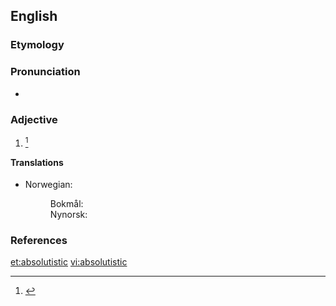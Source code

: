 ==English==

===Etymology===
{{suffix|absolutist|ic}}

===Pronunciation===
* {{a|US}} {{IPA|/ˈæb.səˌluˌtɪs.tɪk/}}

===Adjective===
{{en-adj}}

# {{alternative form of|absolutist}}{{defdate|First attested in the mid 19<sup>th</sup> century.}}<ref name=SOED>{{R:SOED5|page=9}}</ref>

====Translations====
{{trans-top|pertaining to absolutism}}
* Norwegian:
*: Bokmål: {{t|no|absolutistisk}}
*: Nynorsk: {{t|nn|absolutistisk}}
{{trans-mid}}
{{trans-bottom}}

===References===
<references/>

[[et:absolutistic]]
[[vi:absolutistic]]